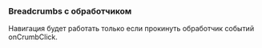 


### Breadcrumbs с обработчиком

Навигация будет работать только если прокинуть обработчик событий onCrumbClick.

<Canvas of={BreadcrumbsStories.Example} meta={BreadcrumbsStories} />